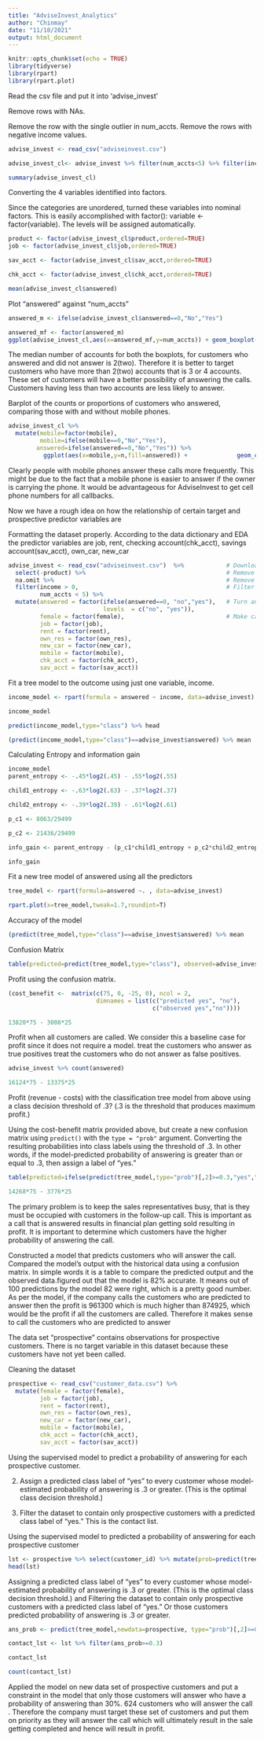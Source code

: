 ---
title: "AdviseInvest_Analytics"
author: "Chinmay"
date: "11/10/2021"
output: html_document
---

```{r setup, include=FALSE}
knitr::opts_chunk$set(echo = TRUE)
library(tidyverse)
library(rpart)
library(rpart.plot)
```

Read the csv file and put it into 'advise_invest'

Remove rows with NAs. 

Remove the row with the single outlier in num_accts.
Remove the rows with negative income values.

```{r}
advise_invest <- read_csv("adviseinvest.csv") 

advise_invest_cl<- advise_invest %>% filter(num_accts<5) %>% filter(income>0) %>% na.omit()

summary(advise_invest_cl)
```

Converting the 4 variables identified into factors. 

Since the categories are unordered,  turned these variables into nominal factors.  This is easily accomplished with factor(): variable <- factor(variable).  The levels will be assigned automatically.

```{r}
product <- factor(advise_invest_cl$product,ordered=TRUE)
job <- factor(advise_invest_cl$job,ordered=TRUE)

sav_acct <- factor(advise_invest_cl$sav_acct,ordered=TRUE)

chk_acct <- factor(advise_invest_cl$chk_acct,ordered=TRUE)

mean(advise_invest_cl$answered)
```



Plot "answered" against "num_accts"

```{r}
answered_m <- ifelse(advise_invest_cl$answered==0,"No","Yes")

answered_mf <- factor(answered_m)
ggplot(advise_invest_cl,aes(x=answered_mf,y=num_accts)) + geom_boxplot() + labs(title = "Answered(Yes or No) ~ No. of accounts")
```

The median number of accounts for both the boxplots, for customers who answered and did not answer is 2(two). Therefore it is better to target customers who have more than 2(two) accounts that is 3 or 4 accounts. These set of customers will have a better possibility of answering the calls. Customers having less than two accounts are less likely to answer.




Barplot of the counts or proportions of customers who answered, comparing those with and without mobile phones.

```{r}
advise_invest_cl %>% 
  mutate(mobile=factor(mobile), 
         mobile=ifelse(mobile==0,"No","Yes"),
        answered=ifelse(answered==0,"No","Yes")) %>%                    count(answered,mobile) %>%
          ggplot(aes(x=mobile,y=n,fill=answered)) +              geom_col(position="dodge") + labs(title="Proportion of customers who Answered(Yes or No) for each level of Mobile")


```



Clearly people with mobile phones answer these calls more frequently. This might be  due to the fact that a mobile phone is easier to answer if the owner is carrying the phone.  It would be advantageous for AdviseInvest  to get cell phone numbers for all callbacks.



Now we have a rough idea on how the relationship of certain target and prospective predictor variables are

Formatting the dataset properly.
According to the data dictionary and EDA the predictor variables are job, rent, checking account(chk_acct), savings account(sav_acct), own_car, new_car


```{r}
advise_invest <- read_csv("adviseinvest.csv")  %>%            # Download data
  select(-product) %>%                                        # Remove the product column
  na.omit %>%                                                 # Remove NAs
  filter(income > 0,                                          # Filter out mistaken data
         num_accts < 5) %>% 
  mutate(answered = factor(ifelse(answered==0, "no","yes"),   # Turn answered into yes/no factor
                           levels  = c("no", "yes")),
         female = factor(female),                             # Make categorical variables into factors
         job = factor(job),
         rent = factor(rent),
         own_res = factor(own_res),
         new_car = factor(new_car),
         mobile = factor(mobile),
         chk_acct = factor(chk_acct),
         sav_acct = factor(sav_acct)) 


```


Fit a tree model to the outcome using just one variable, income.


```{r}
income_model <- rpart(formula = answered ~ income, data=advise_invest)

income_model

predict(income_model,type="class") %>% head

(predict(income_model,type="class")==advise_invest$answered) %>% mean 

```



Calculating Entropy and information gain


```{r}

income_model
parent_entropy <- -.45*log2(.45) - .55*log2(.55)

child1_entropy <- -.63*log2(.63) - .37*log2(.37)

child2_entropy <- -.39*log2(.39) - .61*log2(.61)

p_c1 <- 8063/29499

p_c2 <- 21436/29499

info_gain <- parent_entropy - (p_c1*child1_entropy + p_c2*child2_entropy)

info_gain

```


Fit a new tree model of answered using all the predictors


```{r}
tree_model <- rpart(formula=answered ~. , data=advise_invest)

rpart.plot(x=tree_model,tweak=1.7,roundint=T)

```


Accuracy of the model


```{r}
(predict(tree_model,type="class")==advise_invest$answered) %>% mean

```

Confusion Matrix


```{r}
table(predicted=predict(tree_model,type="class"), observed=advise_invest$answered)
```


Profit using the confusion matrix.


```{r}
(cost_benefit <-  matrix(c(75, 0, -25, 0), ncol = 2,
                         dimnames = list(c("predicted yes", "no"), 
                                         c("observed yes","no"))))

13820*75 - 3008*25
```


Profit when all customers are called. We consider this a baseline case for profit since it does not require a model.
treat the customers who answer as true positives treat the customers who do not answer as false positives.



```{r}
advise_invest %>% count(answered)

16124*75 - 13375*25

```


Profit (revenue - costs) with the classification tree model from above using a class decision threshold of .3?  (.3 is the threshold that produces maximum profit.)

Using the cost-benefit matrix provided above, but create a new confusion matrix using `predict()` with the `type = "prob"` argument. Converting the resulting probabilities into class labels using the threshold of .3.  In other words, if the model-predicted probability of answering is greater than or equal to .3, then assign a label of "yes." 



```{r}
table(predicted=ifelse(predict(tree_model,type="prob")[,2]>=0.3,"yes","no"),observed=advise_invest$answered)

14268*75 - 3776*25
```


The primary problem is to keep the sales representatives busy, that is they must be occupied with customers in the follow-up call. This is important as a call that is answered results in financial plan getting sold resulting in profit. It is important to determine which customers have the higher probability of answering the call.

Constructed a model that predicts customers who will answer the call. Compared the model's output with the historical data using a confusion matrix. In simple words it is a table to compare the predicted output and the observed data.figured out that the model is 82% accurate. It means out of 100 predictions by the model 82 were right, which is a pretty good number. As per the model, if the company calls the customers who are predicted to answer then the profit is 961300 which is much higher than 874925, which would be the profit if  all the customers are called. Therefore it makes sense to call the customers who are predicted to answer


The  data set "prospective" contains observations for prospective customers. There is no target variable in this dataset because these customers have not yet been called. 

Cleaning the dataset


```{r}
prospective <- read_csv("customer_data.csv") %>% 
  mutate(female = factor(female),
         job = factor(job),
         rent = factor(rent),
         own_res = factor(own_res),
         new_car = factor(new_car),
         mobile = factor(mobile),
         chk_acct = factor(chk_acct),
         sav_acct = factor(sav_acct))


```



Using the supervised model to predict a probability of answering for each prospective customer. 

2. Assign a predicted class label of "yes" to every customer whose model-estimated probability of answering is .3 or greater. (This is the optimal class decision threshold.) 

3. Filter the dataset to contain only prospective customers with a predicted class label of "yes." This is the contact list. 


Using the supervised model to predicted a probability of answering for each prospective customer


```{r}

lst <- prospective %>% select(customer_id) %>% mutate(prob=predict(tree_model,newdata=prospective,type="class")) 
head(lst)
```


Assigning a predicted class label of "yes" to every customer whose model-estimated probability of answering is .3 or greater. (This is the optimal class decision threshold.) 
and 
Filtering the dataset to contain only prospective customers with a predicted class label of "yes." Or those customers predicted probability of answering 
is .3 or greater.


```{r}
ans_prob <- predict(tree_model,newdata=prospective, type="prob")[,2]>=0.3

contact_lst <- lst %>% filter(ans_prob>=0.3)

contact_lst

count(contact_lst)

```



Applied the model on new data set of prospective customers and put a constraint in the model that only those customers will answer who have a probability of answering than 30%. 624 customers who will answer the call . Therefore the company must target these set of customers and put them on priority as they will answer the call which will ultimately result in the sale getting completed and hence will result in profit.